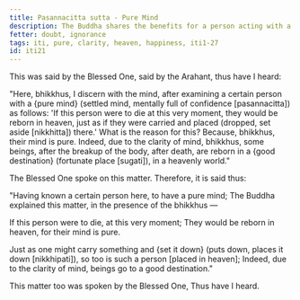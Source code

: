 ```yaml
---
title: Pasannacitta sutta - Pure Mind
description: The Buddha shares the benefits for a person acting with a pure mind based on his direct knowledge.
fetter: doubt, ignorance
tags: iti, pure, clarity, heaven, happiness, iti1-27
id: iti21
---
```


This was said by the Blessed One, said by the Arahant, thus have I heard:

"Here, bhikkhus, I discern with the mind, after examining a certain person with a \{pure mind} (settled mind, mentally full of confidence [pasannacitta]) as follows: 'If this person were to die at this very moment, they would be reborn in heaven, just as if they were carried and placed (dropped, set aside [nikkhitta]) there.' What is the reason for this? Because, bhikkhus, their mind is pure. Indeed, due to the clarity of mind, bhikkhus, some beings, after the breakup of the body, after death, are reborn in a \{good destination} (fortunate place [sugati]), in a heavenly world."

The Blessed One spoke on this matter. Therefore, it is said thus:

"Having known a certain person here,
to have a pure mind;
The Buddha explained this matter,
in the presence of the bhikkhus —

If this person were to die,
at this very moment;
They would be reborn in heaven,
for their mind is pure.

Just as one might carry something and \{set it down} (puts down, places it down [nikkhipati]),
so too is such a person [placed in heaven];
Indeed, due to the clarity of mind,
beings go to a good destination."

This matter too was spoken by the Blessed One, Thus have I heard.